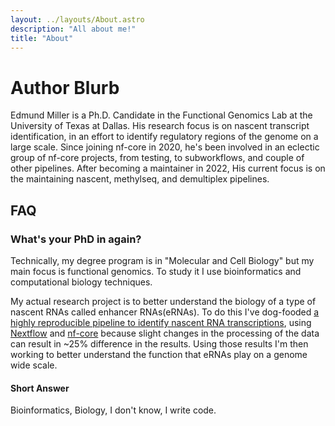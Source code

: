 ```yaml
---
layout: ../layouts/About.astro
description: "All about me!"
title: "About"
---
```


# Author Blurb

Edmund Miller is a Ph.D. Candidate in the Functional Genomics Lab at the University of Texas at Dallas. His research focus is on nascent transcript identification, in an effort to identify regulatory regions of the genome on a large scale. Since joining nf-core in 2020, he's been involved in an eclectic group of nf-core projects, from testing, to subworkflows, and couple of other pipelines. After becoming a maintainer in 2022, His current focus is on the maintaining nascent, methylseq, and demultiplex pipelines.

## FAQ

### What's your PhD in again?

Technically, my degree program is in "Molecular and Cell Biology" but my main focus is functional genomics. To study it I use bioinformatics and computational biology techniques.

My actual research project is to better understand the biology of a type of nascent RNAs called enhancer RNAs(eRNAs). To do this I've dog-fooded [a highly reproducible pipeline to identify nascent RNA transcriptions](https://nf-co.re/nascent), using [Nextflow](https://www.nextflow.io/) and [nf-core](https://nf-co.re/) because slight changes in the processing of the data can result in ~25% difference in the results. Using those results I'm then working to better understand the function that eRNAs play on a genome wide scale.

#### Short Answer

Bioinformatics, Biology, I don't know, I write code.
